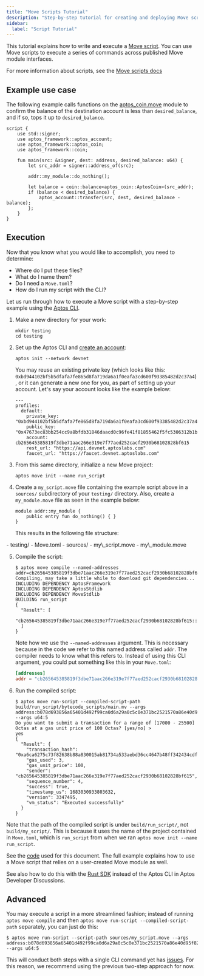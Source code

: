 ```yaml
---
title: "Move Scripts Tutorial"
description: "Step-by-step tutorial for creating and deploying Move scripts with practical examples and best practices."
sidebar:
  label: "Script Tutorial"
---
```



This tutorial explains how to write and execute a [Move script](/build/smart-contracts/book/modules-and-scripts). You can use Move scripts to execute a series of commands across published Move module interfaces.

For more information about scripts, see the [Move scripts docs](/build/smart-contracts/scripts)

## Example use case

The following example calls functions on the [aptos\_coin.move](https://github.com/aptos-labs/aptos-core/blob/main/aptos-move/framework/aptos-framework/sources/aptos_coin.move) module to confirm the balance of the destination account is less than `desired_balance`, and if so, tops it up to `desired_balance`.

```move
script {
    use std::signer;
    use aptos_framework::aptos_account;
    use aptos_framework::aptos_coin;
    use aptos_framework::coin;

    fun main(src: &signer, dest: address, desired_balance: u64) {
        let src_addr = signer::address_of(src);

        addr::my_module::do_nothing();

        let balance = coin::balance<aptos_coin::AptosCoin>(src_addr);
        if (balance < desired_balance) {
            aptos_account::transfer(src, dest, desired_balance - balance);
        };
    }
}
```

## Execution

Now that you know what you would like to accomplish, you need to determine:

- Where do I put these files?
- What do I name them?
- Do I need a `Move.toml`?
- How do I run my script with the CLI?

Let us run through how to execute a Move script with a step-by-step example using the [Aptos CLI](/build/cli/working-with-move-contracts).

1. Make a new directory for your work:

   ```shellscript filename="Terminal"
   mkdir testing
   cd testing
   ```

2. Set up the Aptos CLI and [create an account](/build/cli/setup-cli):

   ```shellscript filename="Terminal"
   aptos init --network devnet
   ```

   You may reuse an existing private key (which looks like this: `0xbd944102bf5b5dfafa7fe865d8fa719da6a1f0eafa3cd600f93385482d2c37a4`), or it can generate a new one for you, as part of setting up your account. Let's say your account looks like the example below:

   ```shellscript filename="Terminal"
   ---
   profiles:
     default:
       private_key: "0xbd944102bf5b5dfafa7fe865d8fa719da6a1f0eafa3cd600f93385482d2c37a4"
       public_key: "0x47673ec83bb254cc9a8bfdb31846daacd0c96fe41f81855462f5fc5306312b1b"
       account: cb265645385819f3dbe71aac266e319e7f77aed252cacf2930b68102828bf615
       rest_url: "https://api.devnet.aptoslabs.com"
       faucet_url: "https://faucet.devnet.aptoslabs.com"
   ```

3. From this same directory, initialize a new Move project:

   ```shellscript filename="Terminal"
   aptos move init --name run_script
   ```

4. Create a `my_script.move` file containing the example script above in a `sources/` subdirectory of your `testing/` directory. Also, create a `my_module.move` file as seen in the example below:

   ```move
   module addr::my_module {
       public entry fun do_nothing() { }
   }
   ```

   This results in the following file structure:

<FileTree>
  - testing/
    - Move.toml
    - sources/
      - my\_script.move
      - my\_module.move
</FileTree>

5. Compile the script:

   ```shellscript filename="Terminal"
   $ aptos move compile --named-addresses addr=cb265645385819f3dbe71aac266e319e7f77aed252cacf2930b68102828bf615
   Compiling, may take a little while to download git dependencies...
   INCLUDING DEPENDENCY AptosFramework
   INCLUDING DEPENDENCY AptosStdlib
   INCLUDING DEPENDENCY MoveStdlib
   BUILDING run_script
   {
     "Result": [
       "cb265645385819f3dbe71aac266e319e7f77aed252cacf2930b68102828bf615::my_module"
     ]
   }
   ```

   Note how we use the `--named-addresses` argument. This is necessary because in the code we refer to this named address called `addr`. The compiler needs to know what this refers to. Instead of using this CLI argument, you could put something like this in your `Move.toml`:

   ```toml
   [addresses]
   addr = "cb265645385819f3dbe71aac266e319e7f77aed252cacf2930b68102828bf615"
   ```

6. Run the compiled script:
   ```shellscript filename="Terminal"
   $ aptos move run-script --compiled-script-path build/run_script/bytecode_scripts/main.mv --args address:b078d693856a65401d492f99ca0d6a29a0c5c0e371bc2521570a86e40d95f823 --args u64:5
   Do you want to submit a transaction for a range of [17000 - 25500] Octas at a gas unit price of 100 Octas? [yes/no] >
   yes
   {
     "Result": {
       "transaction_hash": "0xa6ca6275c73f82638b88a830015ab81734a533aebd36cc4647b48ff342434cdf",
       "gas_used": 3,
       "gas_unit_price": 100,
       "sender": "cb265645385819f3dbe71aac266e319e7f77aed252cacf2930b68102828bf615",
       "sequence_number": 4,
       "success": true,
       "timestamp_us": 1683030933803632,
       "version": 3347495,
       "vm_status": "Executed successfully"
     }
   }
   ```

Note that the path of the compiled script is under `build/run_script/`, not `build/my_script/`. This is because it uses the name of the project contained in `Move.toml`, which is `run_script` from when we ran `aptos move init --name run_script`.

See the [code](https://github.com/banool/move-examples/tree/main/run_script) used for this document. The full example explains how to use a Move script that relies on a user-created Move module as well.

See also how to do this with the [Rust SDK](https://github.com/aptos-labs/aptos-developer-discussions/discussions/24) instead of the Aptos CLI in Aptos Developer Discussions.

## Advanced

You may execute a script in a more streamlined fashion; instead of running `aptos move compile` and then `aptos move run-script --compiled-script-path` separately, you can just do this:

```shellscript filename="Terminal"
$ aptos move run-script --script-path sources/my_script.move --args address:b078d693856a65401d492f99ca0d6a29a0c5c0e371bc2521570a86e40d95f823 --args u64:5
```

This will conduct both steps with a single CLI command yet has [issues](https://github.com/aptos-labs/aptos-core/issues/5733). For this reason, we recommend using the previous two-step approach for now.
